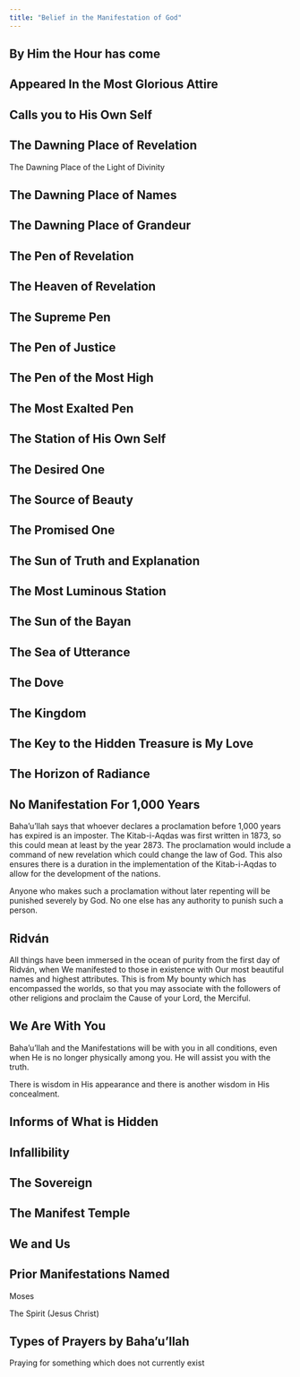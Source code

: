 ```yaml
---
title: "Belief in the Manifestation of God"
---
```


## By Him the Hour has come

## Appeared In the Most Glorious Attire

## Calls you to His Own Self

## The Dawning Place of Revelation

The Dawning Place of the Light of Divinity

## The Dawning Place of Names

## The Dawning Place of Grandeur

## The Pen of Revelation

## The Heaven of Revelation

## The Supreme Pen

## The Pen of Justice

## The Pen of the Most High

## The Most Exalted Pen

## The Station of His Own Self

## The Desired One

## The Source of Beauty

## The Promised One

## The Sun of Truth and Explanation

## The Most Luminous Station

## The Sun of the Bayan

## The Sea of Utterance

## The Dove

## The Kingdom

## The Key to the Hidden Treasure is My Love

## The Horizon of Radiance

## No Manifestation For 1,000 Years

Baha'u'llah says that whoever declares a proclamation before 1,000 years has expired is an imposter. The Kitab-i-Aqdas was first written in 1873, so this could mean at least by the year 2873. The proclamation would include a command of new revelation which could change the law of God. This also ensures there is a duration in the implementation of the Kitab-i-Aqdas to allow for the development of the nations.

Anyone who makes such a proclamation without later repenting will be punished severely by God. No one else has any authority to punish such a person.

## Ridván

All things have been immersed in the ocean of purity from the first day of Ridván, when We manifested to those in existence with Our most beautiful names and highest attributes. This is from My bounty which has encompassed the worlds, so that you may associate with the followers of other religions and proclaim the Cause of your Lord, the Merciful.

## We Are With You

Baha'u'llah and the Manifestations will be with you in all conditions, even when He is no longer physically among you. He will assist you with the truth.

There is wisdom in His appearance and there is another wisdom in His concealment.

## Informs of What is Hidden

## Infallibility

## The Sovereign

## The Manifest Temple

## We and Us

## Prior Manifestations Named

Moses

The Spirit (Jesus Christ)

## Types of Prayers by Baha'u'llah

Praying for something which does not currently exist
